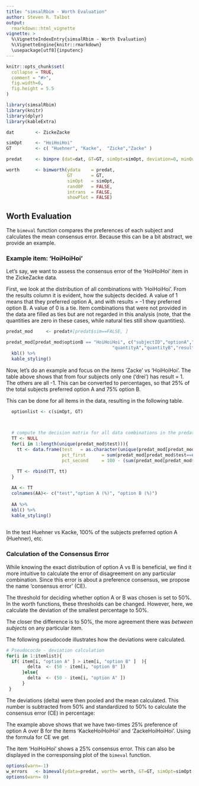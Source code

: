 ```yaml
---
title: "simsalRbim - Worth Evaluation"
author: Steven R. Talbot
output:
  rmarkdown::html_vignette
vignette: >
  %\VignetteIndexEntry{simsalRbim - Worth Evaluation}
  %\VignetteEngine{knitr::rmarkdown}
  \usepackage[utf8]{inputenc}
---
```


```r
knitr::opts_chunk$set(
  collapse = TRUE,
  comment = "#>",
  fig.width=6,
  fig.height = 5.5
)
```

```r
library(simsalRbim)
library(knitr)
library(dplyr)
library(kableExtra)
```



```r
dat        <- ZickeZacke

simOpt     <- "HoiHoiHoi"
GT         <- c( "Huehner", "Kacke",  "Zicke","Zacke" )

predat     <- bimpre (dat=dat, GT=GT, simOpt=simOpt, deviation=0, minQuantity=0)

worth      <- bimworth(ydata    = predat,
                       GT       = GT,
                       simOpt   = simOpt,
                       randOP   = FALSE,
                       intrans  = FALSE,
                       showPlot = FALSE)
```



## Worth Evaluation
The `bimeval` function compares the preferences of each subject and calculates
the mean consensus error. Because this can be a bit abstract, we provide an 
example.

### Example item: 'HoiHoiHoi'
Let's say, we want to assess the consensus error of the 'HoiHoiHoi' item in the
ZickeZacke data. 

First, we look at the distribution of all combinations with 'HoiHoiHoi'. From 
the results column it is evident, how the subjects decided. A value of 1 means
that they preferred option A, and with results = -1 they preferred option B. A
value of 0 is a tie. Item combinations that were not provided in the data are
filled as ties but are not regarded in this analysis (note, that the quantities
are zero in these cases, while natural ties still show quantities). 

```r
predat_mod     <- predat#[predat$sim==FALSE, ]

predat_mod[predat_mod$optionB == "HoiHoiHoi", c("subjectID","optionA","optionB",
                                        "quantityA","quantityB","result")] %>%
  kbl() %>%
  kable_styling()
```

Now, let's do an example and focus on the items 'Zacke' vs 'HoiHoiHoi'. The
table above shows that from four subjects only one ('drei') has result = 1.
The others are all -1. This can be converted to percentages, so that 25% of the 
total subjects preferred option A and 75% option B.

This can be done for all items in the data, resulting in the following table.

```r
 
  optionlist <- c(simOpt, GT)

  

  # compute the decision matrix for all data combinations in the predat object
  TT <- NULL
  for(i in 1:length(unique(predat_mod$test))){
    tt <- data.frame(test   = as.character(unique(predat_mod[predat_mod$test==unique(predat_mod$test)[i], "test"])),
                     pct_first      = sum(predat_mod[predat_mod$test==unique(predat_mod$test)[i], ]$result== 1) / length(unique(predat_mod$subjectID))*100,
                     pct_second     = 100 - (sum(predat_mod[predat_mod$test==unique(predat_mod$test)[i], ]$result== 1) / length(unique(predat_mod$subjectID))*100))

    TT <- rbind(TT, tt)
  }
  
  AA <- TT
  colnames(AA)<- c("test","option A (%)", "option B (%)")
  
  AA %>%
  kbl() %>%
  kable_styling()
  
```

In the test Huehner vs Kacke, 100% of the subjects preferred option A (Huehner),
etc.

### Calculation of the Consensus Error
While knowing the exact distribution of option A vs B is beneficial, we find it
more intuitive to calculate the error of disagreement on any particular
combination. Since this error is about a preference consensus, we propose the 
name 'consensus error' (CE).

The threshold for deciding whether option A or B was chosen is set to 50%. In
the worth functions, these thresholds can be changed. However, here, we 
calculate the deviation of the smallest percentage to 50%.

The closer the difference is to 50%, the more agreement there was 
*between subjects* on any particular item.

The following pseudocode illustrates how the deviations were calculated.

```r
# Pseudococde - deviation calculation
for(i in 1:itemlist){
  if( item[i, "option A" ] > item[i, "option B" ]  ){
        delta  <- (50 - item[i, "option B" ])
      }else{
        delta  <- (50 - item[i, "option A" ])
      }
 }
```

The deviations (delta) were then pooled and the mean calculated. This number is
subtracted from 50% and standardized to 50% to calculate the consensus error 
(CE) in percentage:

\begin{align*}
CE = 50-(\sum_{i=1}^n delta_i/n)/50*100\\
\end{align*}


The example above shows that we have two-times 25% preference of option A over B
for the items 'KackeHoiHoiHoi' and 'ZackeHoiHoiHoi'. Using the formula for CE
we get 

\begin{align*}
CE_{HoiHoiHoi} = (50-((25+25+0+0)/4))/50*100=25%\\
\end{align*}

The item 'HoiHoiHoi' shows a 25% consensus error. This can also be displayed in 
the corresponsing plot of the `bimeval` function.

 
```r
options(warn=-1)
w_errors   <- bimeval(ydata=predat, worth= worth, GT=GT, simOpt=simOpt )
options(warn= 0)
```

 





